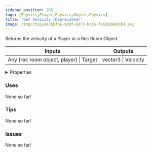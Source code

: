```yaml
---
sidebar_position: 265
tags: [Physics,Player,Physics,Object,Physics]
title: 'Get Velocity (Deprecated)'
image: /img/chip/e9c65fbe-9d0f-4373-bd45-fe620de801b4.svg
---
```


Returns the velocity of a Player or a Rec Room Object.



<IChip uuid="e9c65fbe-9d0f-4373-bd45-fe620de801b4"/>

<table><thead><tr><th>Inputs</th><th>Outputs</th></tr></thead><tbody><tr><td>Any (rec room object, player) | Target</td><td>vector3 | Velocity</td></tr></tbody></table>

<details>
  <summary>Properties</summary>
  <div>
    <div>
    <table>
      <tbody>
        <tr>
          <td>Is beta required?</td>
          <td>No</td>
        </tr>
        <tr>
          <td>Is chip a trolling risk?</td>
          <td>No</td>
        </tr>
        <tr>
          <td>Is chip a role assignment risk?</td>
          <td>No</td>
        </tr>
        <tr>
          <td>Chip UUID</td>
          <td>e9c65fbe-9d0f-4373-bd45-fe620de801b4</td>
        </tr>
        <tr>
          <td>Room availability</td>
          <td>Available everywhere</td>
        </tr>
      </tbody>
    </table>
    </div>
  </div>
</details>

### Uses

None so far!

### Tips

None so far!

### Issues

None so far!